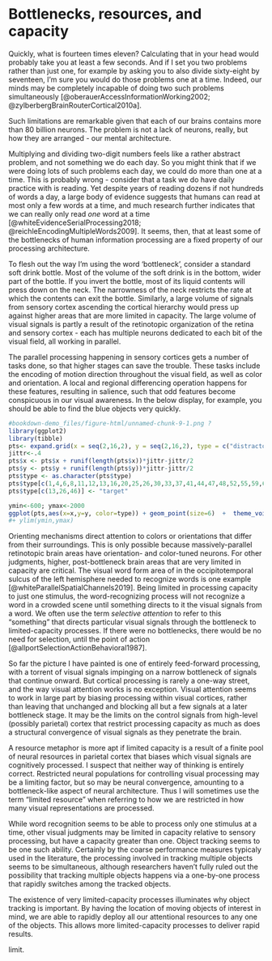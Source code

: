 # Bottlenecks, resources, and capacity {#bottlenecks}

Quickly, what is fourteen times eleven? Calculating that in your head would probably take you at least a few seconds. And if I set you two problems rather than just one, for example by asking you to also divide sixty-eight by seventeen, I'm sure you would do those problems one at a time. Indeed, our minds may be completely incapable of doing two such problems simultaneously [@oberauerAccessInformationWorking2002; @zylberbergBrainRouterCortical2010a].

Such limitations are remarkable given that each of our brains contains more than 80 billion neurons. The problem is not a lack of neurons, really, but how they are arranged - our mental architecture.

Multiplying and dividing two-digit numbers feels like a rather abstract problem, and not something we do each day. So you might think that if we were doing lots of such problems each day, we could do more than one at a time. This is probably wrong - consider that a task we do have daily practice with is reading. Yet despite years of reading dozens if not hundreds of words a day, a large body of evidence suggests that humans can read at most only a few words at a time, and much research further indicates that we can really only read *one* word at a time [@whiteEvidenceSerialProcessing2018; @reichleEncodingMultipleWords2009]. It seems, then, that at least some of the bottlenecks of human information processing are a fixed property of our processing architecture.

To flesh out the way I'm using the word 'bottleneck', consider a standard soft drink bottle. Most of the volume of the soft drink is in the bottom, wider part of the bottle. If you invert the bottle, most of its liquid contents will press down on the  neck. The narrowness of the neck restricts the rate at which the contents can exit the bottle. Similarly, a large volume of signals from sensory cortex ascending the cortical hierarchy would press up against higher areas that are more limited in capacity. The large volume of visual signals is partly a result of the retinotopic organization of the retina and sensory cortex - each has multiple neurons dedicated to each bit of the visual field, all working in parallel. 

The parallel processing happening in sensory cortices gets a number of tasks done, so that higher stages can save the trouble. These tasks include the encoding of motion direction throughout the visual field, as well as color and orientation. A local and regional differencing operation happens for these features, resulting in salience, such that odd features become conspicuous in our visual awareness. In the below display, for example, you should be able to find the blue objects very quickly.

```r
#bookdown-demo_files/figure-html/unnamed-chunk-9-1.png ?
library(ggplot2)
library(tibble)
pts<- expand.grid(x = seq(2,16,2), y = seq(2,16,2), type = c("distractor"))
jittr<-.4
pts$x <- pts$x + runif(length(pts$x))*jittr-jittr/2
pts$y <- pts$y + runif(length(pts$y))*jittr-jittr/2
pts$type <- as.character(pts$type)
pts$type[c(1,4,6,8,11,12,13,16,20,25,26,30,33,37,41,44,47,48,52,55,59,60)] <- "distractor2"
pts$type[c(13,26,46)] <- "target"

ymin<-600; ymax<-2000
ggplot(pts,aes(x=x,y=y, color=type)) + geom_point(size=6)  +  theme_void() + theme(legend.position = "none")
#+ ylim(ymin,ymax)
```

Orienting mechanisms direct attention to colors or orientations that differ from their surroundings. This is only possible because massively-parallel retinotopic brain areas have orientation- and color-tuned neurons. For other judgments, higher, post-bottleneck brain areas that are very limited in capacity are critical. The visual word form area of in the occipitotemporal sulcus of the left hemisphere needed to recognize words is one example [@whiteParallelSpatialChannels2019]. Being limited in processing capacity to just one stimulus, the word-recognizing process will not recognize a word in a crowded scene until something directs to it the visual signals from a word. We often use the term *selective attention* to refer to this "something" that directs particular visual signals through the bottleneck to limited-capacity processes. <!--Different visual abilities seem to have different capacities, and it is not at all clear that a common selective attention process is responsible for gating all of their inputs.--> If there were no bottlenecks, there would be no need for selection, until the point of action [@allportSelectionActionBehavioral1987].

So far the picture I have painted is one of entirely feed-forward processing, with a torrent of visual signals impinging on a narrow bottleneck of signals that continue onward. But cortical processing is rarely a one-way street, and the way visual attention works is no exception. Visual attention seems to work in large part by biasing processing within visual cortices, rather than leaving that unchanged and blocking all but a few signals at a later bottleneck stage. It may be the limits on the control signals from high-level (possibly parietal) cortex that restrict processing capacity as much as does a structural convergence of visual signals as they penetrate the brain.

A resource metaphor is more apt if limited capacity is a result of a finite pool of neural resources in parietal cortex that biases which visual signals are cognitively processed. I suspect that neither way of thinking is entirely correct. Restricted neural populations for controlling visual processing may be a limiting factor, but so may be neural convergence, amounting to a bottleneck-like aspect of neural architecture. Thus I will sometimes use the term "limited resource" when referring to how we are restricted in how many visual representations are processed.

While word recognition seems to be able to process only one stimulus at a time, other visual judgments may be limited in capacity relative to sensory processing, but have a capacity greater than one. Object tracking seems to be one such ability. Certainly by the coarse performance measures typicaly used in the literature, the processing involved in tracking multiple objects seems to be simultaneous, although researchers haven't fully ruled out the possibility that tracking multiple objects happens via a one-by-one process that rapidly switches among the tracked objects.

The existence of very limited-capacity processes illuminates why object tracking is important. By having the location of moving objects of interest in mind, we are able to rapidly deploy all our attentional resources to any one of the objects. This allows more limited-capacity processes to deliver rapid results. <!-- seems to be necessary to, for example, make fine shape discriminations or recognize a word.-->

<!--A major misconception about object tracking has become widespread, and it relates to the nature of tracking's capacity--> limit. <!--See the next section.-->

<!--CROSS-CHECK WITH PSYC2016 TEXT
@duncanSelectiveAttentionOrganization1984 was interested in how many objects we can process at a time. He found that accuracy for making a simple visual judgment about an object was much worse when one needed to simultaneously make a judgment about another. For example, participants were asked to judge whether a briefly-presented rectangle was small or large and also judge whether a simultaneously presented line was dotted or dashed. Performance was worse FOR the two-object condition even in comparison to a single-object condition where two judgments also needed to be made. The participants had to make either two judgments about a single object or one judgment about one object and the second judgment about a different object. To Duncan, his finding that performance was substantially worse in the two-object condition indicated the existence of a bottleneck at a stage that processes objects. He wrote that 

> Findings support a view in which parallel, preattentive processes serve to segment the field into separate objects, followed by a process of focal attention that deals with only one object at a time.

This conclusion was an over-reach. Performance was better than one would expect if only one object were processed, unlike what has been found for word processing. Duncan could explain that by saying that the presentation time was adequate for focal attention to, on *some* trials, process more than one object. Alternatively, however, it may be that the relevant processes *can* handle two objects at a time, but they do so more poorly than for one object. Work that credibly claims that a visual ability is truly limited to one object at a time is hard to find; the reading of words may be an exception.-->




